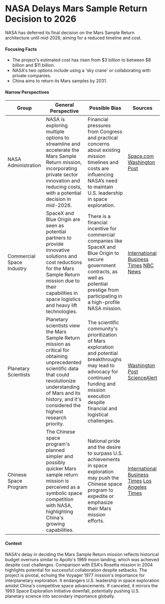 # NASA Delays Mars Sample Return Decision to 2026

NASA has deferred its final decision on the Mars Sample Return architecture until mid-2026, aiming for a reduced timeline and cost.

#### Focusing Facts

- The project's estimated cost has risen from $3 billion to between $8 billion and $11 billion.
- NASA's two options include using a 'sky crane' or collaborating with private companies.
- China aims to return its Mars samples by 2031.

#### Narrow Perspectives

| Group | General Perspective | Possible Bias | Sources |
|--------|-------------------|---------------|----------|
| NASA Administration | NASA is exploring multiple options to streamline and accelerate the Mars Sample Return mission, incorporating private sector innovation and reducing costs, with a potential decision in mid-2026. | Financial pressures from Congress and practical concerns about existing mission timelines and costs are influencing NASA’s need to maintain U.S. leadership in space exploration. | [Space.com](https://www.space.com/space-exploration/missions/nasa-wont-decide-on-mars-sample-return-plan-until-mid-2026) [Washington Post](https://www.washingtonpost.com/science/2025/01/07/mars-sample-return-nasa/) |
| Commercial Space Industry | SpaceX and Blue Origin are seen as potential partners to provide innovative solutions and cost reductions for the Mars Sample Return mission due to their capabilities in space logistics and heavy lift technologies. | There is a financial incentive for commercial companies like SpaceX and Blue Origin to secure government contracts, as well as potential prestige from participating in a high-profile NASA mission. | [International Business Times](https://www.ibtimes.com/nasa-eyes-spacex-blue-origin-cut-mars-rock-retrieval-costs-3758193) [NBC News](https://www.nbcnews.com/science/space/nasa-overhauls-mars-sample-return-plan-rcna186400) |
| Planetary Scientists | Planetary scientists view the Mars Sample Return mission as critical for obtaining unprecedented scientific data that could revolutionize understanding of Mars and its history, and it's considered the highest research priority. | The scientific community's prioritization of Mars exploration and potential breakthroughs may lead to advocacy for continued funding and mission execution despite financial and logistical challenges. | [Washington Post](https://www.washingtonpost.com/science/2025/01/07/mars-sample-return-nasa/) [ScienceAlert](https://www.sciencealert.com/nasa-to-announce-plans-to-bring-samples-of-mars-back-to-earth) |
| Chinese Space Program | The Chinese space program's planned simpler and possibly quicker Mars sample return mission is perceived as a symbolic space competition with NASA, highlighting China's growing capabilities. | National pride and the desire to surpass U.S. achievements in space exploration may push the Chinese space program to expedite or emphasize their Mars mission efforts. | [International Business Times](https://www.ibtimes.com/nasa-eyes-spacex-blue-origin-cut-mars-rock-retrieval-costs-3758193) [Los Angeles Times](https://www.latimes.com/science/story/2025-01-07/nasa-punts-mars-sample-return-decision-to-the-next-administration) |

#### Context

NASA's delay in deciding the Mars Sample Return mission reflects historical budget overruns similar to Apollo's 1969 moon landing, which was achieved despite cost challenges. Comparison with ESA's Rosetta mission in 2004 highlights potential for successful collaboration despite setbacks. The project is pivotal, echoing the Voyager 1977 mission's importance for interplanetary exploration. It endangers U.S. leadership in space exploration amidst China's competitive space advancements. If canceled, it mirrors the 1993 Space Exploration Initiative downfall, potentially pushing U.S. planetary science into secondary importance globally.
